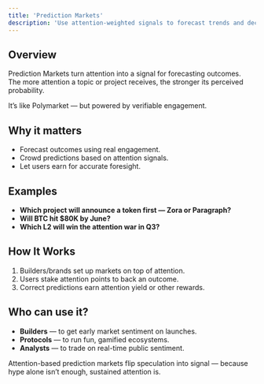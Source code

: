 ```yaml
---
title: 'Prediction Markets'
description: 'Use attention-weighted signals to forecast trends and decisions.'
---
```


## Overview

Prediction Markets turn attention into a signal for forecasting outcomes.  
The more attention a topic or project receives, the stronger its perceived probability.

It’s like Polymarket — but powered by verifiable engagement.

## Why it matters

- Forecast outcomes using real engagement.
- Crowd predictions based on attention signals.
- Let users earn for accurate foresight.

## Examples

- **Which project will announce a token first — Zora or Paragraph?**
- **Will BTC hit $80K by June?**
- **Which L2 will win the attention war in Q3?**

## How It Works

1. Builders/brands set up markets on top of attention.
2. Users stake attention points to back an outcome.
3. Correct predictions earn attention yield or other rewards.

## Who can use it?

- **Builders** — to get early market sentiment on launches.
- **Protocols** — to run fun, gamified ecosystems.
- **Analysts** — to trade on real-time public sentiment.

<Tip>Attention-based prediction markets flip speculation into signal — because hype alone isn’t enough, sustained attention is.</Tip>
